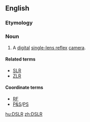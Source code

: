 ==English==

===Etymology===
{{initialism of|lang=en|digital single-lens reflex}}

===Noun===
{{en-noun}}

# {{label|en|photography}} A [[digital]] [[single-lens reflex]] [[camera]].

====Related terms====
* [[SLR]]
* [[ZLR]]

====Coordinate terms====
* [[RF]]
* [[P&S]]/[[PS]]

[[hu:DSLR]]
[[zh:DSLR]]